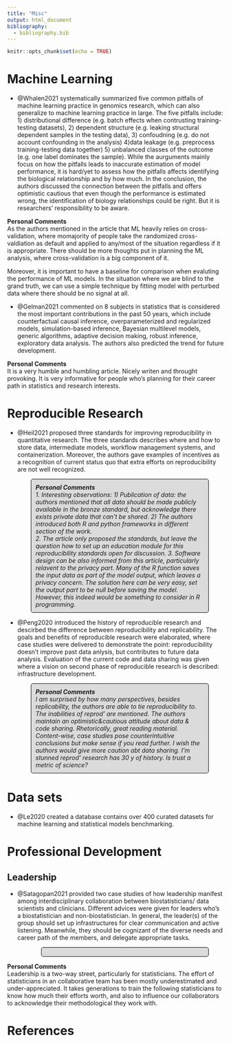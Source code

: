 ```yaml
---
title: "Misc"
output: html_document
bibliography:
  - bibliography.bib
---
```


```{=html}
<style>
p.comment {
background-color: #DBDBDB;
padding: 10px;
border: 1px solid black;
margin-left: 55px;
margin-right: 35px;
border-radius: 5px;
font-style: italic;
}

</style>
```
```r
knitr::opts_chunk$set(echo = TRUE)
```

# Machine Learning
- @Whalen2021 systematically summarized five common pitfalls of machine learning practice in genomics research, which can also generalize to machine learning practice in large. The five pitfalls include: 1) distributional difference (e.g. batch effects when contrusting training-testing datasets), 2) dependent structure (e.g. leaking structural dependent samples in the testing data), 3) confoudning (e.g. do not account confounding in the analysis)  4)data leakage (e.g. preprocess training-testing data together) 5) unbalanced classes of the outcome (e.g. one label dominates the sample). While the aurguments mainly focus on how the pitfalls leads to inaccurate estimation of model performance, it is hard/yet to assess how the pitfalls affects identifying the biological relationship and by how much. In the conclusion, the authors discussed the connection between the pitfalls and offers optimistic cautious that even though the performance is estimated wrong, the identification of biology relationships could be right. But it is researchers' responsibility to be aware.

<strong>Personal Comments</strong> <br> 
As the authors mentioned in the article that ML heavily relies on cross-validation, where momajority of people take the randomized cross-valdiation as default and applied to any/most of the situation regardless if it is appropriate. There should be more thoughts put in planning the ML analysis, where cross-validation is a big component of it. 

Moreover, it is important to have a baseline for comparison when evaluting the performance of ML models. In the situation where we are blind to the grand truth, we can use a simple technique by fitting model with perturbed data where there should be no signal at all.
</p>


- @Gelman2021 commented on 8 subjects in statistics that is considered the most important contributions in the past 50 years, which include counterfactual causal inference, overparameterized and regularized models, simulation-based inference, Bayesian multilevel models, generic algorithms, adaptive decision making, robust inference, exploratory data analysis. The authors also predicted the trend for future development.

<strong>Personal Comments</strong> <br> 
It is a very humble and humbling article. Nicely writen and throught provoking. It is very informative for people who's planning for their career path in statistics and research interests.
</p>

# Reproducible Research

-   @Heil2021 proposed three standards for improving reproducibility in quantitative research. The three standards describes where and how to store data, intermediate models, workflow management systems, and containerization. Moreover, the authors gave examples of incentives as a recognition of current status quo that extra efforts on reproducibility are not well recognized.

<p class="comment">

<strong>Personal Comments</strong> <br> 
1. Interesting observations: 1) Publication of data: the authors mentioned that all data should be made publicly available in the bronze standard, but acknowledge there exists private data that can't be shared. 2) The authors introduced both R and python frameworks in different section of the work. <br> 
2. The article only proposed the standards, but leave the question _how to set up an education module for this reproducibility standards_ open for discussion.
3. Software design can be also informed from this article, particularly relavent to the privacy part. Many of the R function saves the input data as part of the model output, which leaves a privacy concern. The solution here can be very easy, set the output part to be null before saving the model. However, this indeed would be something to consider in R programming.
</p>


- @Peng2020 introduced the history of reproducible research and descirbed the difference between reproducibility and replicability. The goals and benefits of reproducible research were elaborated, where case studies were delivered to demonstrate the point: reproducibility doesn't improve past data anlysis, but contributes to future data analysis. Evaluation of the current code and data sharing was given where a vision on second phase of reproducible research is described: infrastructure development.

<p class="comment">
<strong>Personal Comments</strong> <br> 
I am surprised by how many perspectives, besides replicability, the authors are able to tie reproducibility to. The inabilities of reprod' are mentioned. The authors maintain an optimistic&cautious attitude about data & code sharing.
Rhetorically, great reading material. Content-wise, case studies pose counterintuitive conclusions but make sense if you read further. I wish the authors would give more caution abt data sharing. I'm stunned reprod' research has 30 y of history. Is trust a metric of science?
</p>

# Data sets
- @Le2020 created a database contains over 400 curated datasets for machine learning and statistical models benchmarking.



# Professional Development
## Leadership
- @Satagopan2021 provided two case studies of how leadership manifest among interdisciplinary collaboration between biostatisticians/ data scientists and clinicians. Different advices were given for leaders who's a biostatistician and non-biostatistician. In general, the leader(s) of the group should set up infrastructures for clear communication and active listening. Meanwhile, they should be cognizant of the diverse needs and career path of the members, and delegate appropriate tasks.
<p class="comment">

<strong>Personal Comments</strong> <br> 
Leadership is a two-way street, particularly for statisticians. The effort of statisticians in an collaborative team has been mostly underestimated and under-appreciated. It takes generations to train the following statisticians to know how much their efforts worth, and also to influence our collaborators to acknowledge their methodological they work with.
</p>


# References
